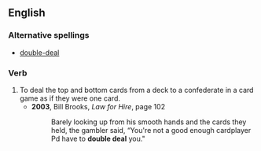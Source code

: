 ==English==
===Alternative spellings===
*[[double-deal]]
===Verb===
{{en-verb|inf=to [[double]] [[deal]]|double deals|double dealing|double dealt}}
# To deal the top and bottom cards from a deck to a confederate in a card game as if they were one card.
#*'''2003''', Bill Brooks, ''Law for Hire'', page 102
#*: Barely looking up from his smooth hands and the cards they held, the gambler said, “You're not a good enough cardplayer Pd have to '''double deal''' you."